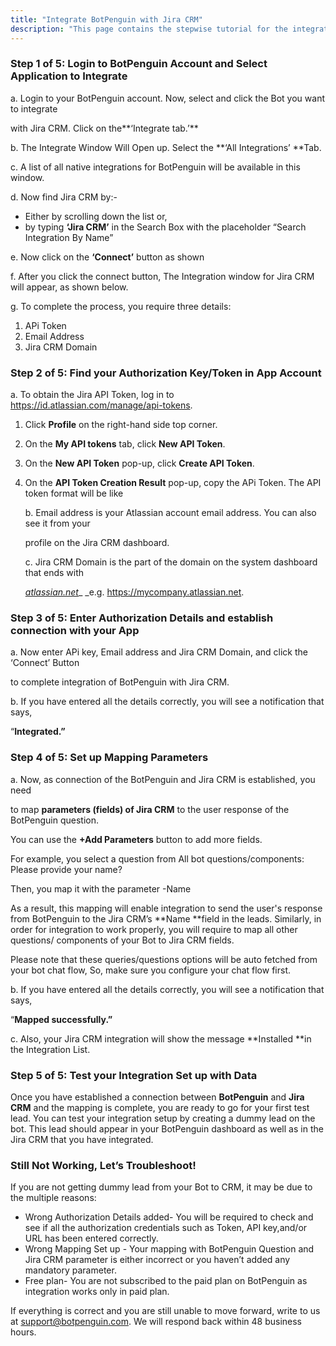 ```yaml
---
title: "Integrate BotPenguin with Jira CRM"
description: "This page contains the stepwise tutorial for the integration with BotPenguin"
---
```


### **Step 1 of 5: Login to BotPenguin Account and Select Application to Integrate**

a. Login to your BotPenguin account. Now, select and click the Bot you want to integrate

with Jira CRM. Click on the**‘Integrate tab.’** 

b. The Integrate Window Will Open up. Select the **‘All Integrations’ **Tab.

c. A list of all native integrations for BotPenguin will be available in this window.

d. Now find Jira CRM by:-

- Either by scrolling down the list or,
- by typing **‘Jira CRM’** in the Search Box with the placeholder “Search Integration By Name”

e. Now click on the **‘Connect’** button as shown

f. After you click the connect button, The Integration window for Jira CRM will appear, as shown below.

g. To complete the process, you require three details:

1. APi Token
2. Email Address
3. Jira CRM Domain

### **Step 2 of 5: Find your Authorization Key/Token in App Account**

a. To obtain the Jira API Token, log in to https://id.atlassian.com/manage/api-tokens.

1. Click  **Profile** on the right-hand side top corner.
2. On the **My API tokens** tab, click **New API Token**.
3. On the **New API Token** pop-up, click **Create API Token**.
4. On the **API Token Creation Result** pop-up, copy the APi Token. The API token format will be like

   b. Email address is your Atlassian account email address. You can also see it from your

   profile on the Jira CRM dashboard.

   c. Jira CRM Domain is the part of the domain on the system dashboard that ends with

   [_atlassian.net_](http://atlassian.net)_ _e.g. https://mycompany.atlassian.net.

### **Step 3 of 5: Enter Authorization Details and establish connection with your App**

a. Now enter APi key, Email address and Jira CRM Domain, and click the ‘Connect’ Button

to complete integration of BotPenguin with Jira CRM.

b. If you have entered all the details correctly, you will see a notification that says,

“**Integrated.”**

### **Step 4 of 5: Set up Mapping Parameters**

a. Now, as connection of the BotPenguin and Jira CRM is established, you need

to map **parameters (fields) of Jira CRM** to the user response of the BotPenguin question.

You can use the **\+Add Parameters** button to add more fields.

For example, you select a question from All bot questions/components: Please provide your name?

Then, you map it with the parameter -Name

As a result, this mapping will enable integration to send the user's response from BotPenguin to the Jira CRM’s **Name **field in the leads. Similarly, in order for integration to work properly, you will require to map all other questions/ components of your Bot to Jira CRM fields.

Please note that these queries/questions options will be auto fetched from your bot chat flow, So, make sure you configure your chat flow first.

b. If you have entered all the details correctly, you will see a notification that says,

“**Mapped successfully.”**

c. Also, your Jira CRM integration will show the message **Installed **in the Integration List.

### **Step 5 of 5: Test your Integration Set up with Data**

Once you have established a connection between **BotPenguin** and **Jira CRM** and the mapping is complete, you are ready to go for your first test lead. You can test your integration setup by creating a dummy lead on the bot. This lead should appear in your BotPenguin dashboard as well as in the Jira CRM that you have integrated.

### **Still Not Working, Let’s Troubleshoot\!**

If you are not getting dummy lead from your Bot to CRM, it may be due to the multiple reasons:

- Wrong Authorization Details added- You will be required to check and see if all the authorization credentials such as Token, API key,and/or URL has been entered correctly.
- Wrong Mapping Set up - Your mapping with BotPenguin Question and Jira CRM parameter is either incorrect or you haven’t added any mandatory parameter.
- Free plan- You are not subscribed to the paid plan on BotPenguin as integration works only in paid plan.

If everything is correct and you are still unable to move forward, write to us at [support@botpenguin.com](mailto:support@botpenguin.com). We will respond back within 48 business hours.
